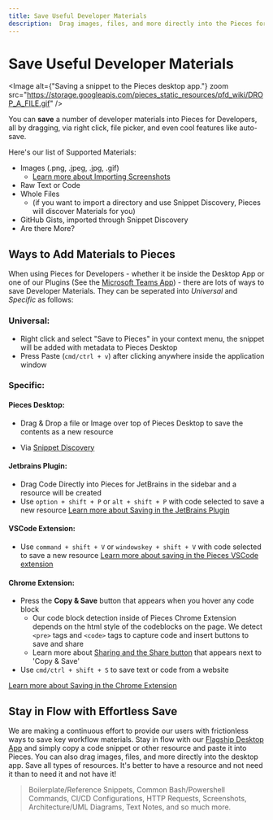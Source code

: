 ```yaml
---
title: Save Useful Developer Materials
description:  Drag images, files, and more directly into the Pieces for Developers Desktop App. Save all types of resources - and they will be available when you need them!
---
```


<link rel="canonical" href="https://docs.pieces.app/product-highlights-and-benefits/saving-useful-developer-materials" />

# Save Useful Developer Materials

<Image alt={"Saving a snippet to the Pieces desktop app."} zoom src="https://storage.googleapis.com/pieces_static_resources/pfd_wiki/DROP_A_FILE.gif" />

You can **save** a number of developer materials into Pieces for Developers, all by dragging, via right click, file picker, and even cool features like auto-save.

Here's our list of Supported Materials:
- Images (.png, .jpeg, .jpg, .gif)
    - [Learn more about Importing Screenshots](/product-highlights-and-benefits/saving-screenshots)
- Raw Text or Code
- Whole Files
    - (if you want to import a directory and use Snippet Discovery, Pieces will discover Materials for you)
- GitHub Gists, imported through Snippet Discovery
- Are there More?

## Ways to Add Materials to Pieces
When using Pieces for Developers - whether it be inside the Desktop App or one of our Plugins (See the [Microsoft Teams App](/extensions-plugins/teams)) - there are lots of ways to save Developer Materials. They can be seperated into _Universal_ and _Specific_ as follows:

### Universal:
- Right click and select "Save to Pieces" in your context menu, the snippet will be added with metadata to Pieces Desktop
- Press Paste (` cmd/ctrl + v `) after clicking anywhere inside the application window

### Specific:

#### Pieces Desktop:
- Drag & Drop a file or Image over top of Pieces Desktop to save the contents as a new resource

- Via [Snippet Discovery](/product-highlights-and-benefits/in-project-snippet-discovery)

#### Jetbrains Plugin:
- Drag Code Directly into Pieces for JetBrains in the sidebar and a resource will be created
- Use ``` option + shift + P ``` or ``` alt + shift + P ``` with code selected to save a new resource
[Learn more about Saving in the JetBrains Plugin](/extensions-plugins/jetbrains)

#### VSCode Extension:
- Use ``` command + shift + V ``` or ``` windowskey + shift + V ``` with code selected to save a new resource
[Learn more about saving in the Pieces VSCode extension](/extensions-plugins/vscode)

#### Chrome Extension:
- Press the **Copy & Save** button that appears when you hover any code block
    - Our code block detection inside of Pieces Chrome Extension depends on the html style of the codeblocks on the page. We detect ``` <pre> ``` tags and ``` <code> ``` tags to capture code and insert buttons to save and share
    - Learn more about [Sharing and the Share button](/features/one-click-snippet-sharing) that appears next to 'Copy & Save'
- Use ``` cmd/ctrl + shift + S ``` to save text or code from a website

[Learn more about Saving in the Chrome Extension](/extensions-plugins/chrome)

## Stay in Flow with Effortless Save
We are making a continuous effort to provide our users with frictionless ways to save key workflow materials. Stay in flow with our <a target="_blank" href="https://docs.pieces.app/overview">Flagship Desktop App</a> and simply copy a code snippet or other resource and paste it into Pieces. You can also drag images, files, and more directly into the desktop app. Save all types of resources. It's better to have a resource and not need it than to need it and not have it!

> Boilerplate/Reference Snippets, Common Bash/Powershell Commands, CI/CD Configurations, HTTP Requests, Screenshots, Architecture/UML Diagrams, Text Notes, and so much more.


